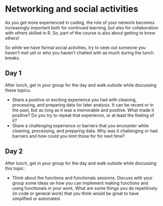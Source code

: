 # Networking and social activities

As you get more experienced in coding, the role of your network becomes
increasingly important both for continued learning, but also for
collaboration with others skilled in R. So, part of the course is also
about getting to know others!

So while we have formal social activities, try to seek out someone you
haven't met yet or who you haven't chatted with as much during the lunch
breaks.

## Day 1 {#social-day-1 .unnumbered}

After lunch, get in your group for the day and walk outside while
discussing these topics:

-   Share a positive or exciting experience you had with cleaning,
    processing, and preparing data for later analysis. It can be recent
    or in the past, but as long as it was a memorable and positive. What
    made it positive? Do you try to repeat that experience, or at least
    the feeling of it?
-   Share a challenging experience or barriers that you encounter while
    cleaning, processing, and preparing data. Why was it challenging or
    had barriers and how could you limit those for for next time?

## Day 2 {#social-day-2 .unnumbered}

After lunch, get in your group for the day and walk outside while
discussing this topic:

-   Think about the functions and functionals sessions. Discuss with
    your group some ideas on how you can implement making functions and
    using functionals in your work. What are some things you do
    repetitively (in code or general work) that you think would be great
    to have simplified or automated.

